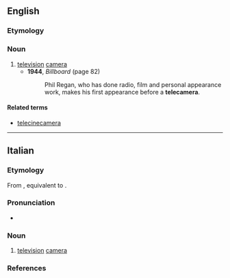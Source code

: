 ==English==

===Etymology===
{{prefix|en|tele|camera}}

===Noun===
{{en-noun}}

# [[television]] [[camera]]
#* '''1944''', ''Billboard'' (page 82)
#*: Phil Regan, who has done radio, film and personal appearance work, makes his first appearance before a '''telecamera'''.

====Related terms====
* [[telecinecamera]]

----

==Italian==

===Etymology===
From {{der|it|en|[[television]] [[camera]]}}, equivalent to {{af|it|tele-|camera}}.

===Pronunciation===
* {{it-IPA|télecàmera|#tèlecàmera|ref2={{R:it:Olivetti}} !!! {{R:it:DiPI}}}}

===Noun===
{{it-noun|f}}

# [[television]] [[camera]]

===References===
<references />